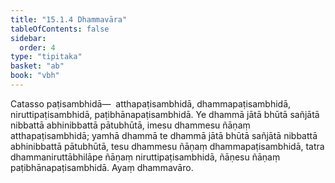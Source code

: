 ```yaml
---
title: "15.1.4 Dhammavāra"
tableOfContents: false
sidebar:
  order: 4
type: "tipitaka"
basket: "ab"
book: "vbh"
---
```



<DynamicBreadcrumb />

<Division number="721" book="vbh" bookNo="30" page="307">

<Paragraph number="2121" book="vbh">
Catasso paṭisambhidā—  atthapaṭisambhidā, dhammapaṭisambhidā, niruttipaṭisambhidā, paṭibhānapaṭisambhidā. Ye dhammā jātā bhūtā sañjātā nibbattā abhinibbattā pātubhūtā, imesu dhammesu ñāṇaṃ atthapaṭisambhidā; yamhā dhammā te dhammā jātā bhūtā sañjātā nibbattā abhinibbattā pātubhūtā, tesu dhammesu ñāṇaṃ dhammapaṭisambhidā, tatra dhammaniruttābhilāpe ñāṇaṃ niruttipaṭisambhidā, ñāṇesu ñāṇaṃ paṭibhānapaṭisambhidā. Ayaṃ dhammavāro.
</Paragraph>
</Division>